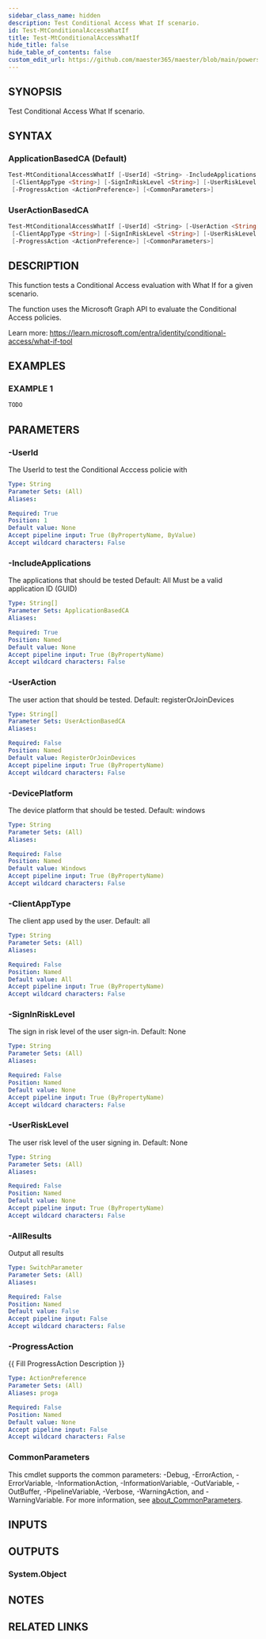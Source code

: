 ```yaml
---
sidebar_class_name: hidden
description: Test Conditional Access What If scenario.
id: Test-MtConditionalAccessWhatIf
title: Test-MtConditionalAccessWhatIf
hide_title: false
hide_table_of_contents: false
custom_edit_url: https://github.com/maester365/maester/blob/main/powershell/public/Test-MtConditionalAccessWhatIf.ps1
---
```


## SYNOPSIS

Test Conditional Access What If scenario.

## SYNTAX

### ApplicationBasedCA (Default)

```powershell
Test-MtConditionalAccessWhatIf [-UserId] <String> -IncludeApplications <String[]> [-DevicePlatform <String>]
 [-ClientAppType <String>] [-SignInRiskLevel <String>] [-UserRiskLevel <String>] [-AllResults]
 [-ProgressAction <ActionPreference>] [<CommonParameters>]
```

### UserActionBasedCA

```powershell
Test-MtConditionalAccessWhatIf [-UserId] <String> [-UserAction <String[]>] [-DevicePlatform <String>]
 [-ClientAppType <String>] [-SignInRiskLevel <String>] [-UserRiskLevel <String>] [-AllResults]
 [-ProgressAction <ActionPreference>] [<CommonParameters>]
```

## DESCRIPTION

This function tests a Conditional Access evaluation with What If for a given scenario.

The function uses the Microsoft Graph API to evaluate the Conditional Access policies.

Learn more:
https://learn.microsoft.com/entra/identity/conditional-access/what-if-tool

## EXAMPLES

### EXAMPLE 1

```powershell
TODO
```

## PARAMETERS

### -UserId

The UserId to test the Conditional Acccess policie with

```yaml
Type: String
Parameter Sets: (All)
Aliases:

Required: True
Position: 1
Default value: None
Accept pipeline input: True (ByPropertyName, ByValue)
Accept wildcard characters: False
```

### -IncludeApplications

The applications that should be tested Default: All
Must be a valid application ID (GUID)

```yaml
Type: String[]
Parameter Sets: ApplicationBasedCA
Aliases:

Required: True
Position: Named
Default value: None
Accept pipeline input: True (ByPropertyName)
Accept wildcard characters: False
```

### -UserAction

The user action that should be tested.
Default: registerOrJoinDevices

```yaml
Type: String[]
Parameter Sets: UserActionBasedCA
Aliases:

Required: False
Position: Named
Default value: RegisterOrJoinDevices
Accept pipeline input: True (ByPropertyName)
Accept wildcard characters: False
```

### -DevicePlatform

The device platform that should be tested.
Default: windows

```yaml
Type: String
Parameter Sets: (All)
Aliases:

Required: False
Position: Named
Default value: Windows
Accept pipeline input: True (ByPropertyName)
Accept wildcard characters: False
```

### -ClientAppType

The client app used by the user.
Default: all

```yaml
Type: String
Parameter Sets: (All)
Aliases:

Required: False
Position: Named
Default value: All
Accept pipeline input: True (ByPropertyName)
Accept wildcard characters: False
```

### -SignInRiskLevel

The sign in risk level of the user sign-in.
Default: None

```yaml
Type: String
Parameter Sets: (All)
Aliases:

Required: False
Position: Named
Default value: None
Accept pipeline input: True (ByPropertyName)
Accept wildcard characters: False
```

### -UserRiskLevel

The user risk level of the user signing in.
Default: None

```yaml
Type: String
Parameter Sets: (All)
Aliases:

Required: False
Position: Named
Default value: None
Accept pipeline input: True (ByPropertyName)
Accept wildcard characters: False
```

### -AllResults

Output all results

```yaml
Type: SwitchParameter
Parameter Sets: (All)
Aliases:

Required: False
Position: Named
Default value: False
Accept pipeline input: False
Accept wildcard characters: False
```

### -ProgressAction

\{\{ Fill ProgressAction Description \}\}

```yaml
Type: ActionPreference
Parameter Sets: (All)
Aliases: proga

Required: False
Position: Named
Default value: None
Accept pipeline input: False
Accept wildcard characters: False
```

### CommonParameters

This cmdlet supports the common parameters: -Debug, -ErrorAction, -ErrorVariable, -InformationAction, -InformationVariable, -OutVariable, -OutBuffer, -PipelineVariable, -Verbose, -WarningAction, and -WarningVariable. For more information, see [about_CommonParameters](http://go.microsoft.com/fwlink/?LinkID=113216).

## INPUTS

## OUTPUTS

### System.Object

## NOTES

## RELATED LINKS

